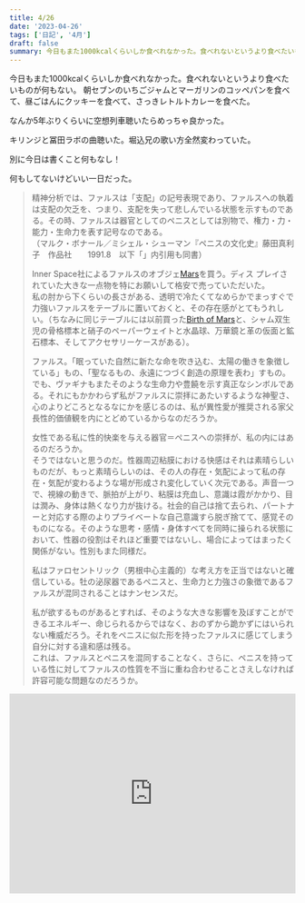 ```yaml
---
title: 4/26
date: '2023-04-26'
tags: ['日記', '4月']
draft: false
summary: 今日もまた1000kcalくらいしか食べれなかった。食べれないというより食べたいものが何もない。
---
```


今日もまた1000kcalくらいしか食べれなかった。食べれないというより食べたいものが何もない。
朝セブンのいちごジャムとマーガリンのコッペパンを食べて、昼ごはんにクッキーを食べて、さっきレトルトカレーを食べた。

なんか5年ぶりくらいに空想列車聴いたらめっちゃ良かった。

キリンジと冨田ラボの曲聴いた。堀込兄の歌い方全然変わっていた。

別に今日は書くこと何もなし！

何もしてないけどいい一日だった。

>精神分析では、ファルスは「支配」の記号表現であり、ファルスへの執着は支配の欠乏を、つまり、支配を失って悲しんでいる状態を示すものである。その時、ファルスは器官としてのペニスとしては別物で、権力・力・能力・生命力を表す記号なのである。  
（マルク・ボナール／ミシェル・シューマン『ペニスの文化史』藤田真利子　作品社　　1991.8　以下「」内引用も同書）
>
>Inner Space社によるファルスのオブジェ[Mars](http://acrylic.clearecstasy.com/mars.shtml)を買う。ディス
プレイされていた大きな一点物を特にお願いして格安で売っていただいた。  
私の肘から下くらいの長さがある、透明で冷たくてなめらかでまっすぐで力強いファルスをテーブルに置いておくと、その存在感がとてもうれしい。（ちなみに同じテーブルには以前買った[Birth of Mars](http://acrylic.clearecstasy.com/birthofmars.shtml)と、シャム双生児の骨格標本と硝子のペーパーウェイトと水晶球、万華鏡と革の仮面と鉱石標本、そしてアクセサリーケースがある）。
>
>ファルス。「眠っていた自然に新たな命を吹き込む、太陽の働きを象徴している」もの、「聖なるもの、永遠につづく創造の原理を表わ」すもの。  
でも、ヴァギナもまたそのような生命力や豊饒を示す真正なシンボルである。それにもかかわらず私がファルスに崇拝にあたいするような神聖さ、心のよりどころとなるなにかを感じるのは、私が異性愛が推奨される家父長性的価値観を内にとどめているからなのだろうか。  
>
>女性である私に性的快楽を与える器官＝ペニスへの崇拝が、私の内にはあるのだろうか。  
そうではないと思うのだ。性器周辺粘膜における快感はそれは素晴らしいものだが、もっと素晴らしいのは、その人の存在・気配によって私の存在・気配が変わるような場が形成され変化していく次元である。声音一つで、視線の動きで、脈拍が上がり、粘膜は充血し、意識は霞がかかり、目は潤み、身体は熱くなり力が抜ける。社会的自己は捨て去られ、パートナーと対応する際のよりプライベートな自己意識すら脱ぎ捨てて、感覚そのものになる。そのような思考・感情・身体すべてを同時に操られる状態において、性器の役割はそれほど重要ではないし、場合によってはまったく関係がない。性別もまた同様だ。  
>
>私はファロセントリック（男根中心主義的）な考え方を正当ではないと確信している。牡の泌尿器であるペニスと、生命力と力強さの象徴であるファルスが混同されることはナンセンスだ。  
>
>私が欲するものがあるとすれば、そのような大きな影響を及ぼすことができるエネルギー、命じられるからではなく、おのずから跪かずにはいられない権威だろう。それをペニスに似た形を持ったファルスに感じてしまう自分に対する違和感は残る。  
これは、ファルスとペニスを混同することなく、さらに、ペニスを持っている性に対してファルスの性質を不当に重ね合わせることさえしなければ許容可能な問題なのだろうか。  
 
 
 <iframe  src="https://open.spotify.com/embed/playlist/371xnuoiZlTZlGXkemjgga?utm_source=generator" width="100%" height="352" frameBorder="0" allowfullscreen="" allow="autoplay; clipboard-write; encrypted-media; fullscreen; picture-in-picture" loading="lazy"></iframe>